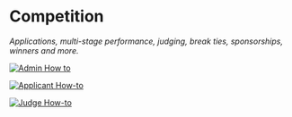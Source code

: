 # Competition

*Applications, multi-stage performance, judging, break ties, sponsorships, winners and more.*

[![Admin How to](./../resources/sections/AdminHt.svg)](./Competition/AdminHowto.mdx)

[![Applicant How-to](./../resources/sections/ApplicantHt.svg)](./Competition/ApplicantHowto.mdx)

[![Judge How-to](./../resources/sections/JudgeHt.svg)](./Competition/JudgeHowto.mdx)